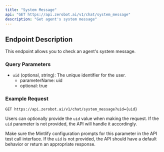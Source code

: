 ```yaml
---
title: "System Message"
api: "GET https://api.zerobot.ai/v1/chat/system_message"
description: "Get agent's system message"
---
```


## Endpoint Description

This endpoint allows you to check an agent's system message.

### Query Parameters

- `uid` (optional, string): The unique identifier for the user.
  - parameterName: uid
  - optional: true

### Example Request

`GET https://api.zerobot.ai/v1/chat/system_message?uid={uid}`

Users can optionally provide the `uid` value when making the request. If the `uid` parameter is not provided, the API will handle it accordingly.

Make sure the Mintlify configuration prompts for this parameter in the API test call interface. If the `uid` is not provided, the API should have a default behavior or return an appropriate response.

